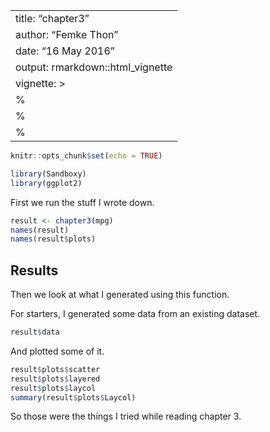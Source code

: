 
---
title: "chapter3"
author: "Femke Thon"
date: "16 May 2016"
output: rmarkdown::html_vignette
vignette: >
  %\VignetteIndexEntry{Vignette Title}
  %\VignetteEngine{knitr::rmarkdown}
  %\VignetteEncoding{UTF-8}
---

```r
knitr::opts_chunk$set(echo = TRUE)
```

```r
library(Sandboxy)
library(ggplot2)
```

First we run the stuff I wrote down.


```r
result <- chapter3(mpg)
names(result)
names(result$plots)
```

## Results

Then we look at what I generated using this function.

For starters, I generated some data from an existing dataset.

```r
result$data
```

And plotted some of it.

```r
result$plots$scatter
result$plots$layered
result$plots$laycol
summary(result$plots$Laycol)
``` 

So those were the things I tried while reading chapter 3.
